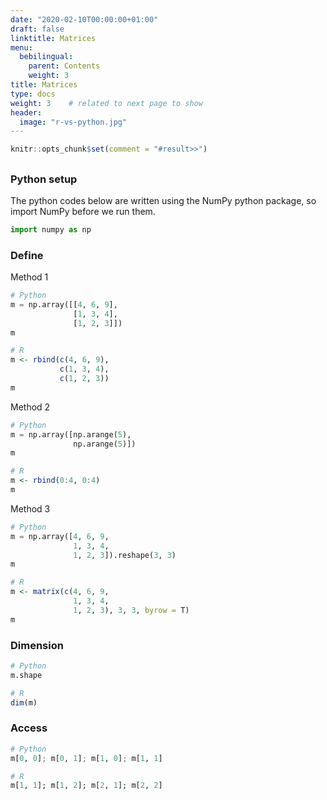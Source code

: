 ```yaml
---
date: "2020-02-10T00:00:00+01:00"
draft: false
linktitle: Matrices
menu:
  bebilingual:
    parent: Contents
    weight: 3
title: Matrices
type: docs
weight: 3    # related to next page to show
header:
  image: "r-vs-python.jpg"
---
```


```r
knitr::opts_chunk$set(comment = "#result>>")
```

## 

### Python setup

The python codes below are written using the NumPy python package, so import NumPy before we run them.

```python
import numpy as np
```

### Define

Method 1

```python
# Python
m = np.array([[4, 6, 9],
              [1, 3, 4],
              [1, 2, 3]])
m              
```

```r
# R
m <- rbind(c(4, 6, 9),
           c(1, 3, 4),
           c(1, 2, 3))
m
```

Method 2

```python
# Python
m = np.array([np.arange(5), 
              np.arange(5)])
m
```

```r
# R
m <- rbind(0:4, 0:4)
m
```

Method 3

```python
# Python
m = np.array([4, 6, 9,
              1, 3, 4, 
              1, 2, 3]).reshape(3, 3)
m
```

```r
# R
m <- matrix(c(4, 6, 9,
              1, 3, 4,
              1, 2, 3), 3, 3, byrow = T)
m
```

### Dimension

```python
# Python
m.shape
```

```r
# R
dim(m)
```

### Access

```python
# Python
m[0, 0]; m[0, 1]; m[1, 0]; m[1, 1]
```

```r
# R
m[1, 1]; m[1, 2]; m[2, 1]; m[2, 2]
```
